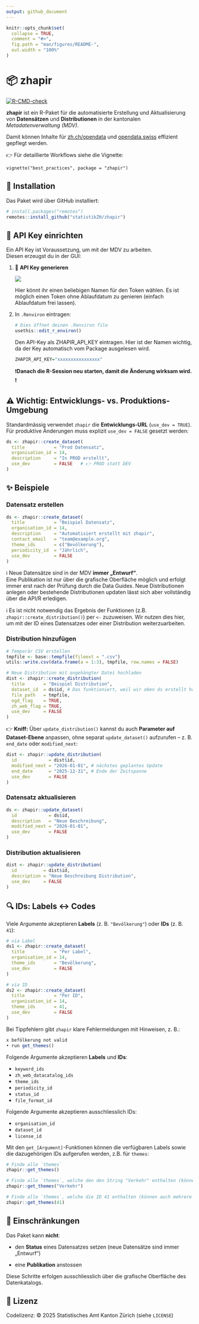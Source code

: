 ```yaml
---
output: github_document
---
```


<!-- README.md is generated from README.Rmd. Please edit that file -->

```r
knitr::opts_chunk$set(
  collapse = TRUE,
  comment = "#>",
  fig.path = "man/figures/README-",
  out.width = "100%"
)
```

# 📦 zhapir

<!-- badges: start -->

[![R-CMD-check](https://github.com/openZH/zhapir/actions/workflows/R-CMD-check.yaml/badge.svg)](https://github.com/openZH/zhapir/actions/workflows/R-CMD-check.yaml)

<!-- badges: end -->

**zhapir** ist ein R-Paket für die automatisierte Erstellung und Aktualisierung von **Datensätzen** und **Distributionen** in der kantonalen *Metadatenverwaltung (MDV)*.\

Damit können Inhalte für [zh.ch/opendata](https://zh.ch/opendata) und [opendata.swiss](https://opendata.swiss) effizient gepflegt werden.

👉 Für detaillierte Workflows siehe die Vignette:\

`vignette("best_practices", package = "zhapir")`

## 🚀 Installation

Das Paket wird über GitHub installiert:

``` r
# install.packages("remotes")
remotes::install_github("statistikZH/zhapir")
```

## 🔑 API Key einrichten

Ein API Key ist Voraussetzung, um mit der MDV zu arbeiten.\
Diesen erzeugst du in der GUI:

1.  🔐 **API Key generieren**

    ![](man/figures/Token_generieren.png)

    Hier könnt ihr einen beliebigen Namen für den Token wählen. Es ist möglich einen Token ohne Ablaufdatum zu genieren (einfach Ablaufdatum frei lassen).

2.  In `.Renviron` eintragen:

    ```r
    # Dies öffnet deinen .Renviron file
    usethis::edit_r_environ()
    ```

    Den API-Key als ZHAPIR_API_KEY eintragen. Hier ist der Namen wichtig, da der Key automatisch vom Package ausgelesen wird.

    ```r
    ZHAPIR_API_KEY="xxxxxxxxxxxxxxxx"
    ```

    ❗**Danach die R-Session neu starten, damit die Änderung wirksam wird.** ❗

## ⚠️ Wichtig: Entwicklungs- vs. Produktions-Umgebung

Standardmässig verwendet `zhapir` die **Entwicklungs-URL** (`use_dev = TRUE`).\
Für produktive Änderungen muss explizit `use_dev = FALSE` gesetzt werden:

```r
ds <- zhapir::create_dataset(
  title           = "Prod Datensatz",
  organisation_id = 14,
  description     = "In PROD erstellt",
  use_dev         = FALSE   # 👉 PROD statt DEV
)
```

## ✨ Beispiele

### Datensatz erstellen

```r
ds <- zhapir::create_dataset(
  title           = "Beispiel Datensatz",
  organisation_id = 14,
  description     = "Automatisiert erstellt mit zhapir",
  contact_email   = "team@example.org",
  theme_ids       = c("Bevölkerung"),
  periodicity_id  = "Jährlich",
  use_dev         = FALSE
)
```

ℹ️ Neue Datensätze sind in der MDV **immer „Entwurf“**.\
Eine Publikation ist nur über die grafische Oberfläche möglich und erfolgt immer erst nach der Prüfung durch die Data Guides. Neue Distributionen anlegen oder bestehende Distributionen updaten lässt sich aber vollständig über die API/R erledigen.

ℹ️ Es ist nicht notwendig das Ergebnis der Funktionen (z.B. `zhapir::create_distribution()`) per `<-` zuzuweisen. Wir nutzen dies hier, um mit der ID eines Datensatzes oder einer Distribution weiterzuarbeiten.

### Distribution hinzufügen

```r
# Temporär CSV erstellen 
tmpfile <- base::tempfile(fileext = ".csv")
utils::write.csv(data.frame(a = 1:3), tmpfile, row.names = FALSE)

# Neue Distribution mit angehängter Datei hochladen
dist <- zhapir::create_distribution(
  title       = "Beispiel Distribution",
  dataset_id  = ds$id, # Das funktioniert, weil wir oben ds erstellt haben - sonst einfach im GUI die ID (=Nummer) heraussuchen.
  file_path   = tmpfile,
  ogd_flag    = TRUE,
  zh_web_flag = TRUE,
  use_dev     = FALSE
)
```

👉 **Kniff:** Über `update_distribution()` kannst du auch **Parameter auf Dataset-Ebene** anpassen, ohne separat `update_dataset()` aufzurufen – z. B. `end_date` oder `modified_next`:

```r
dist <- zhapir::update_distribution(
  id            = dist$id,
  modified_next = "2026-01-01", # nächstes geplantes Update
  end_date      = "2025-12-31", # Ende der Zeitspanne
  use_dev       = FALSE
)
```

### Datensatz aktualisieren

```r
ds <- zhapir::update_dataset(
  id            = ds$id,
  description   = "Neue Beschreibung",
  modified_next = "2026-01-01",
  use_dev       = FALSE
)
```

### Distribution aktualisieren

```r
dist <- zhapir::update_distribution(
  id          = dist$id,
  description = "Neue Beschreibung Distribution",
  use_dev     = FALSE
)
```

## 🔍 IDs: Labels ↔︎ Codes

Viele Argumente akzeptieren **Labels** (z. B. `"Bevölkerung"`) oder **IDs** (z. B. `41`):

```r
# via Label
ds1 <- zhapir::create_dataset(
  title           = "Per Label",
  organisation_id = 14,
  theme_ids       = "Bevölkerung",
  use_dev         = FALSE
)

# via ID
ds2 <- zhapir::create_dataset(
  title           = "Per ID",
  organisation_id = 14,
  theme_ids       = 41,
  use_dev         = FALSE
)
```

Bei Tippfehlern gibt `zhapir` klare Fehlermeldungen mit Hinweisen, z. B.:

``` r
x befölkerung not valid
• run get_themes()
```

Folgende Argumente akzeptieren **Labels** und **IDs**:

-   `keyword_ids`
-   `zh_web_datacatalog_ids`
-   `theme_ids`
-   `periodicity_id`
-   `status_id`
-   `file_format_id`

Folgende Argumente akzeptieren ausschliesslich IDs:

-   `organisation_id`
-   `dataset_id`
-   `license_id`

Mit den `get_[Argument]`-Funktionen können die verfügbaren Labels sowie die dazugehörigen IDs aufgerufen werden, z.B. für `themes`:

```r
# Finde alle `themes`
zhapir::get_themes()

# Finde alle `themes`, welche den den String "Verkehr" enthalten (können auch mehrere Strings sein)
zhapir::get_themes("Verkehr")

# Finde alle `themes`, welche die ID 41 enthalten (können auch mehrere IDs sein)
zhapir::get_themes(41)
```


## 🚫 Einschränkungen

Das Paket kann **nicht**:

-   den **Status** eines Datensatzes setzen (neue Datensätze sind immer „Entwurf“)

-   eine **Publikation** anstossen

Diese Schritte erfolgen ausschliesslich über die grafische Oberfläche des Datenkatalogs.

## 📄 Lizenz

Codelizenz: © 2025 Statistisches Amt Kanton Zürich (siehe `LICENSE`)
